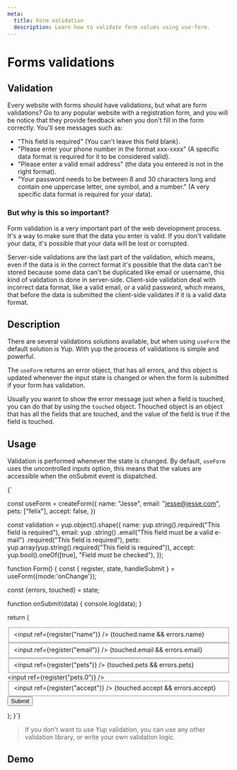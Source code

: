 ```yaml
---
meta:
  title: Form validation
  description: Learn how to validate form values using use-form.
---
```



# Forms validations

## Validation 

Every website with forms should have validations, but what are form validations? Go to any popular website with a registration form, and you will be notice that they provide feedback when you don't fill in the form correctly. You'll see messages such as:
 - "This field is required" (You can't leave this field blank). 
 - "Please enter your phone number in the format xxx-xxxx" (A specific data format is required for it to be considered valid). 
 - "Please enter a valid email address" (the data you entered is not in the right format). 
 - "Your password needs to be between 8 and 30 characters long and contain one uppercase letter, one symbol, and a number." (A very specific data format is required for your data).

### But why is this so important?

Form validation is a very important part of the web development process. It's a way to make sure that the data you enter is valid. If you don't validate your data, it's possible that your data will be lost or corrupted.

Server-side validations are the last part of the validation, which means, even if the data is in the correct format it's possible that the data can't be stored because some data can't be duplicated like email or username, this kind of validation is done in server-side. Client-side validation deal with incorrect data format, like a valid email, or a valid password, which means, that before the data is submitted the client-side validates if it is a valid data format.

## Description

There are several validations solutions available, but when using `useForm` the default solution is Yup. With yup the process of validations is simple and powerful.

The `useForm` returns an error object, that has all errors, and this object is updated whenever the input state is changed or when the form is submitted if your form has validation.

Usually you wannt to show the error message just when a field is touched, you can do that by using the `touched` object. Thouched object is an object that has all the fields that are touched, and the value of the field is true if the field is touched.

## Usage

Validation is performed whenever the state is changed. By default, `useForm` uses the uncontrolled inputs option, this means that the values ​​are accessible when the onSubmit event is dispatched.

<CodeBlock language="jsx">
{`

const useForm = createForm({
  name: "Jesse",
  email: "jesse@jesse.com",
  pets: ["felix"],
  accept: false,
})

const validation = yup.object().shape({
  name: yup.string().required("This field is required"),
  email: yup
    .string()
    .email("This field must be a valid e-mail")
    .required("This field is required"),
  pets: yup.array(yup.string().required("This field is required")),
  accept: yup.bool().oneOf([true], "Field must be checked"),
});

function Form() {
  const { register, state, handleSubmit } = useForm({mode:'onChange'});

  const {errors, touched} = state;

  function onSubmit(data) {
    console.log(data);
  }

  return (
    <form onSubmit={handleSubmit(onSubmit)}>
      <fieldset>
         <input ref={register("name")} />
         <span>{touched.name && errors.name}</span>
      </fieldset>
      <fieldset>
         <input ref={register("email")} />
         <span>{touched.email && errors.email}</span>
      </fieldset>
      <fieldset>
         <input ref={register("pets")} />
         <span>{touched.pets && errors.pets}</span>
      </fieldset>
      <input ref={register("pets.0")} />
      <fieldset>
         <input ref={register("accept")} />
         <span>{touched.accept && errors.accept}</span>
      </fieldset>
      <button type="submit">Submit</button>
    </form>
  );
}`}
</CodeBlock>

> If you don't want to use Yup validation, you can use any other validation library, or write your own validation logic.

## Demo
<Demo url="https://codesandbox.io/s/use-form-validation-form-jmv9e"/>